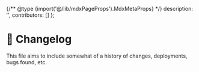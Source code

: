 
{/** @type {import('@/lib/mdxPageProps').MdxMetaProps} */}
    description: '',
    contributors: []
};

# 📝 Changelog

This file aims to include somewhat of a history of changes, deployments, bugs found, etc.

<WIP />

